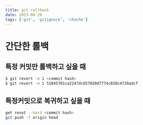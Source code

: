 ```yaml
---
title: git rollback
date: 2023-04-29
tags: ['git', 'gitignore', 'chache']
---
```


# 간단한 롤백

## 특정 커밋만 롤백하고 싶을 때
```sh
$ git revert -m 1 <commit hash>
$ git revert -m 1 51045701ca2247dc657020d7774c028c4728adcf
```

## 특정커밋으로 복귀하고 싶을 때
```sh
get reset --hard <commit hash>
git push -f origin head 
```